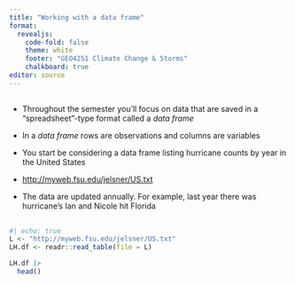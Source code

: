 ```yaml
---
title: "Working with a data frame"
format: 
  revealjs:
    code-fold: false
    theme: white
    footer: "GEO4251 Climate Change & Storms"
    chalkboard: true
editor: source
---
```


## 

* Throughout the semester you'll focus on data that are saved in a “spreadsheet”-type format called a _data frame_

* In a _data frame_ rows are observations and columns are variables

* You start be considering a data frame listing hurricane counts by year in the United States

* <http://myweb.fsu.edu/jelsner/US.txt>

* The data are updated annually. For example, last year there was hurricane's Ian and Nicole hit Florida

##

```r
#| echo: true
L <- "http://myweb.fsu.edu/jelsner/US.txt"
LH.df <- readr::read_table(file = L)

LH.df |>
  head()
```
